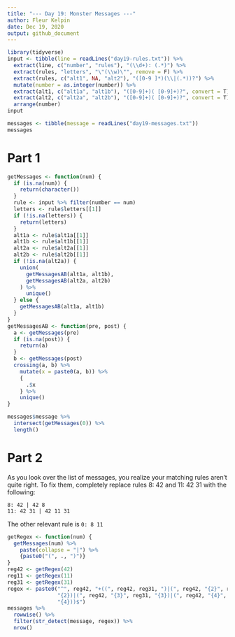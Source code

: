 ```yaml
---
title: "--- Day 19: Monster Messages ---"
author: Fleur Kelpin
date: Dec 19, 2020
output: github_document
---
```


```r
library(tidyverse)
input <- tibble(line = readLines("day19-rules.txt")) %>%
  extract(line, c("number", "rules"), "(\\d+): (.*)") %>%
  extract(rules, "letters", "\"(\\w)\"", remove = F) %>%
  extract(rules, c("alt1", NA, "alt2"), "([0-9 ]*)(\\|(.*))?") %>%
  mutate(number = as.integer(number)) %>%
  extract(alt1, c("alt1a", "alt1b"), "([0-9]+)( [0-9]+)?", convert = T) %>%
  extract(alt2, c("alt2a", "alt2b"), "([0-9]+)( [0-9]+)?", convert = T) %>%
  arrange(number)
input

messages <- tibble(message = readLines("day19-messages.txt"))
messages
```
# Part 1
```r
getMessages <- function(num) {
  if (is.na(num)) {
    return(character())
  }
  rule <- input %>% filter(number == num)
  letters <- rule$letters[[1]]
  if (!is.na(letters)) {
    return(letters)
  }
  alt1a <- rule$alt1a[[1]]
  alt1b <- rule$alt1b[[1]]
  alt2a <- rule$alt2a[[1]]
  alt2b <- rule$alt2b[[1]]
  if (!is.na(alt2a)) {
    union(
      getMessagesAB(alt1a, alt1b),
      getMessagesAB(alt2a, alt2b)
    ) %>%
      unique()
  } else {
    getMessagesAB(alt1a, alt1b)
  }
}
getMessagesAB <- function(pre, post) {
  a <- getMessages(pre)
  if (is.na(post)) {
    return(a)
  }
  b <- getMessages(post)
  crossing(a, b) %>%
    mutate(x = paste0(a, b)) %>%
    {
      .$x
    } %>%
    unique()
}
```

```r
messages$message %>%
  intersect(getMessages(0)) %>%
  length()
```
# Part 2

As you look over the list of messages, you realize your matching rules aren't quite right. To fix them, completely replace rules 8: 42 and 11: 42 31 with the following:
```
8: 42 | 42 8
11: 42 31 | 42 11 31
```
The other relevant rule is `0: 8 11`
```r
getRegex <- function(num) {
  getMessages(num) %>%
    paste(collapse = "|") %>%
    {paste0("(", ., ")")}
}
reg42 <- getRegex(42)
reg11 <- getRegex(11)
reg31 <- getRegex(31)
regex <- paste0("^", reg42, "+((", reg42, reg31, ")|(", reg42, "{2}", reg31,
                "{2})|(", reg42, "{3}", reg31, "{3})|(", reg42, "{4}", reg31,
                "{4}))$")
messages %>%
  rowwise() %>%
  filter(str_detect(message, regex)) %>%
  nrow()
```
